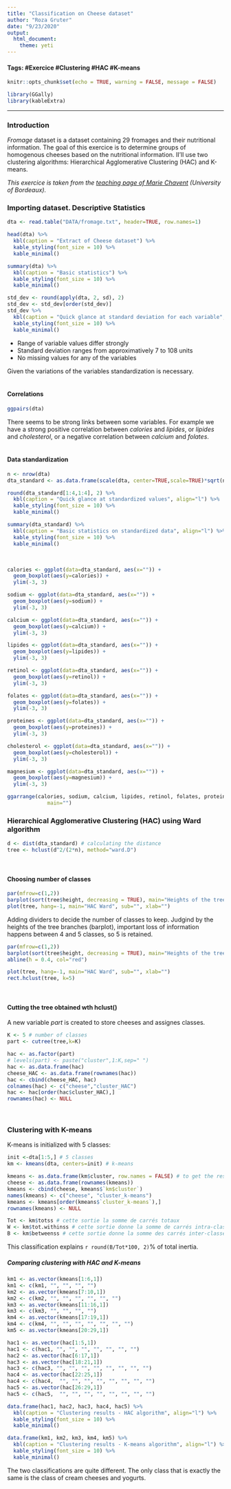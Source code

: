 ```yaml
---
title: "Classification on Cheese dataset"
author: "Roza Gruter"
date: "9/23/2020"
output:
  html_document:
    theme: yeti
---
```


#### **Tags:** #Exercice #Clustering #HAC #K-means

```r
knitr::opts_chunk$set(echo = TRUE, warning = FALSE, message = FALSE)
```

```r
library(GGally)
library(kableExtra)
```

***

### Introduction
_Fromage_ dataset is a dataset containing 29 fromages and their nutritional information.
The goal of this exercice is to determine groups of homogenous cheeses based on the nutritional information.
II'll use two clustering algorithms: Hierarchical Agglomerative Clustering (HAC) and K-means.

_This exercice is taken from the [teaching page of Marie Chavent](http://www.math.u-bordeaux.fr/~mchave100p/teaching/) (University of Bordeaux)._

### Importing dataset. Descriptive Statistics

```r
dta <- read.table("DATA/fromage.txt", header=TRUE, row.names=1)
```

```r
head(dta) %>%
  kbl(caption = "Extract of Cheese dataset") %>%
  kable_styling(font_size = 10) %>%
  kable_minimal()
```

```r
summary(dta) %>%
  kbl(caption = "Basic statistics") %>%
  kable_styling(font_size = 10) %>%
  kable_minimal()
```

```r
std_dev <- round(apply(dta, 2, sd), 2)
std_dev <- std_dev[order(std_dev)]
std_dev %>%
  kbl(caption = "Quick glance at standard deviation for each variable", col.names = c("Standard deviation"), align="l") %>%
  kable_styling(font_size = 10) %>%
  kable_minimal()
```
- Range of variable values differ strongly
- Standard deviation ranges from approximatively 7 to 108 units
- No missing values for any of the variables

Given the variations of the variables standardization is necessary.
\
\

#### Correlations
```r
ggpairs(dta)
```
There seems to be strong links between some variables. For example we have a strong positive correlation between _calories_ and _lipides_, or _lipides_ and _cholesterol_, or a negative correlation between _calcium_ and _folates_.
\
\

#### Data standardization
```r
n <- nrow(dta)
dta_standard <- as.data.frame(scale(dta, center=TRUE,scale=TRUE)*sqrt(n/(n-1)))

round(dta_standard[1:4,1:4], 2) %>%
  kbl(caption = "Quick glance at standardized values", align="l") %>%
  kable_styling(font_size = 10) %>%
  kable_minimal()

summary(dta_standard) %>%
  kbl(caption = "Basic statistics on standardized data", align="l") %>%
  kable_styling(font_size = 10) %>%
  kable_minimal()
```
\

```r
calories <- ggplot(data=dta_standard, aes(x="")) +
  geom_boxplot(aes(y=calories)) +
  ylim(-3, 3)

sodium <- ggplot(data=dta_standard, aes(x="")) +
  geom_boxplot(aes(y=sodium)) +
  ylim(-3, 3)

calcium <- ggplot(data=dta_standard, aes(x="")) +
  geom_boxplot(aes(y=calcium)) +
  ylim(-3, 3)

lipides <- ggplot(data=dta_standard, aes(x="")) +
  geom_boxplot(aes(y=lipides)) +
  ylim(-3, 3)

retinol <- ggplot(data=dta_standard, aes(x="")) +
  geom_boxplot(aes(y=retinol)) +
  ylim(-3, 3)

folates <- ggplot(data=dta_standard, aes(x="")) +
  geom_boxplot(aes(y=folates)) +
  ylim(-3, 3)

proteines <- ggplot(data=dta_standard, aes(x="")) +
  geom_boxplot(aes(y=proteines)) +
  ylim(-3, 3)

cholesterol <- ggplot(data=dta_standard, aes(x="")) +
  geom_boxplot(aes(y=cholesterol)) +
  ylim(-3, 3)

magnesium <- ggplot(data=dta_standard, aes(x="")) +
  geom_boxplot(aes(y=magnesium)) +
  ylim(-3, 3)

ggarrange(calories, sodium, calcium, lipides, retinol, folates, proteines, cholesterol, magnesium, ncol=9, align="h", 
             main="")
```

### Hierarchical Agglomerative Clustering (HAC) using Ward algorithm
```r
d <- dist(dta_standard) # calculating the distance
tree <- hclust(d^2/(2*n), method="ward.D")
```
\

#### Choosing number of classes
```r
par(mfrow=c(1,2))
barplot(sort(tree$height, decreasing = TRUE), main="Heights of the tree")
plot(tree, hang=-1, main="HAC Ward", sub="", xlab="")
```

Adding dividers to decide the number of classes to keep. Judgind by the heights of the tree branches (barplot), important loss of information happens between 4 and 5 classes, so 5 is retained.

```r
par(mfrow=c(1,2))
barplot(sort(tree$height, decreasing = TRUE), main="Heights of the tree")
abline(h = 0.4, col="red")

plot(tree, hang=-1, main="HAC Ward", sub="", xlab="")
rect.hclust(tree, k=5)
```
\

#### Cutting the tree obtained wth hclust()
A new variable _part_ is created to store cheeses and assignes classes.
```r
K <- 5 # number of classes
part <- cutree(tree,k=K)
```

```r
hac <- as.factor(part)
# levels(part) <- paste("cluster",1:K,sep=" ")
hac <- as.data.frame(hac)
cheese_HAC <- as.data.frame(rownames(hac))
hac <- cbind(cheese_HAC, hac)
colnames(hac) <- c("cheese","cluster_HAC")
hac <- hac[order(hac$cluster_HAC),]
rownames(hac) <- NULL
```
\

### Clustering with K-means
K-means is initialized with 5 classes:
```r
init <-dta[1:5,] # 5 classes
km <- kmeans(dta, centers=init) # k-means
```

```r
kmeans <- as.data.frame(km$cluster, row.names = FALSE) # to get the results of clustering
cheese <- as.data.frame(rownames(kmeans))
kmeans <- cbind(cheese, kmeans$`km$cluster`)
names(kmeans) <- c("cheese", "cluster_k-means")
kmeans <- kmeans[order(kmeans$`cluster_k-means`),]
rownames(kmeans) <- NULL
```

```r
Tot <- km$totss # cette sortie la somme de carrés totaux
W <- km$tot.withinss # cette sortie donne la somme de carrés intra-classe
B <- km$betweenss # cette sortie donne la somme des carrés inter-classe
```
This classification explains `r round(B/Tot*100, 2)`% of total inertia.

##### Comparing clustering with HAC and K-means
```r
km1 <- as.vector(kmeans[1:6,1])
km1 <- c(km1, "", "", "", "")
km2 <- as.vector(kmeans[7:10,1])
km2 <- c(km2, "", "", "", "", "", "")
km3 <- as.vector(kmeans[11:16,1])
km3 <- c(km3, "", "", "", "")
km4 <- as.vector(kmeans[17:19,1])
km4 <- c(km4, "", "", "", "", "", "", "")
km5 <- as.vector(kmeans[20:29,1])
```

```r
hac1 <- as.vector(hac[1:5,1])
hac1 <- c(hac1, "", "", "", "", "", "", "")
hac2 <- as.vector(hac[6:17,1])
hac3 <- as.vector(hac[18:21,1])
hac3 <- c(hac3, "", "", "", "", "", "", "", "")
hac4 <- as.vector(hac[22:25,1])
hac4 <- c(hac4,  "", "", "", "", "", "", "", "")
hac5 <- as.vector(hac[26:29,1])
hac5 <- c(hac5,  "", "", "", "", "", "", "", "")
```

```r
data.frame(hac1, hac2, hac3, hac4, hac5) %>%
  kbl(caption = "Clustering results - HAC algorithm", align="l") %>%
  kable_styling(font_size = 10) %>%
  kable_minimal()

data.frame(km1, km2, km3, km4, km5) %>%
  kbl(caption = "Clustering results - K-means algorithm", align="l") %>%
  kable_styling(font_size = 10) %>%
  kable_minimal()
```
The two classifications are quite different. The only class that is exactly the same is the class of cream cheeses and yogurts.
\
\
\












